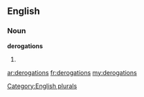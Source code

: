 ==English==

===Noun===
'''derogations'''

# {{plural of|[[derogation]]}}

[[Category:English plurals]]

[[ar:derogations]]
[[fr:derogations]]
[[my:derogations]]